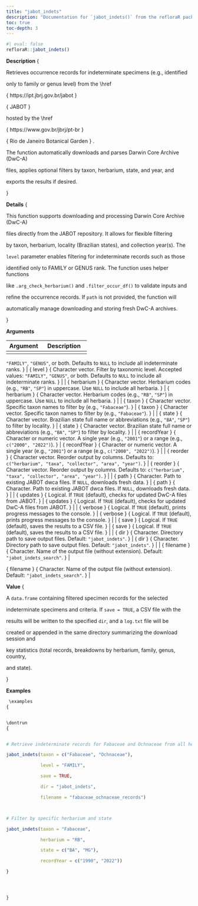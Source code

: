 ```yaml
---
title: "jabot_indets"
description: "Documentation for `jabot_indets()` from the refloraR package."
toc: true
toc-depth: 3
---
```

 
```r
#| eval: false
refloraR::jabot_indets()
```

 **Description**
 \description
{


Retrieves occurrence records for indeterminate specimens (e.g., identified

only to family or genus level) from the 
\href

{
https://ipt.jbrj.gov.br/jabot
}

{
JABOT
}


hosted by the 
\href

{
https://www.gov.br/jbrj/pt-br
}

{
Rio de Janeiro Botanical Garden
}
.

The function automatically downloads and parses Darwin Core Archive (DwC-A)

files, applies optional filters by taxon, herbarium, state, and year, and

exports the results if desired.

} 

 **Details**
 \details
{


This function supports downloading and processing Darwin Core Archive (DwC-A)

files directly from the JABOT repository. It allows for flexible filtering

by taxon, herbarium, locality (Brazilian states), and collection year(s). The

`level` parameter enables filtering for indeterminate records such as those

identified only to FAMILY or GENUS rank. The function uses helper functions

like `.arg_check_herbarium()` and `.filter_occur_df()` to validate inputs and

refine the occurrence records. If `path` is not provided, the function will

automatically manage downloading and storing fresh DwC-A archives.

} 

 **Arguments**

| Argument | Description |
|----------|-------------|
| \item  { level }  { Character vector. Filter by taxonomic level. Accepted values:
 `"FAMILY"`, `"GENUS"`, or both. Defaults to `NULL` to include all
 indeterminate ranks. } | \item  { level }  { Character vector. Filter by taxonomic level. Accepted values:
 `"FAMILY"`, `"GENUS"`, or both. Defaults to `NULL` to include all
 indeterminate ranks. } |
| \item  { herbarium }  { Character vector. Herbarium codes (e.g., `"RB"`, `"SP"`) in
 uppercase. Use `NULL` to include all herbaria. } | \item  { herbarium }  { Character vector. Herbarium codes (e.g., `"RB"`, `"SP"`) in
 uppercase. Use `NULL` to include all herbaria. } |
| \item  { taxon }  { Character vector. Specific taxon names to filter by
 (e.g., `"Fabaceae"`). } | \item  { taxon }  { Character vector. Specific taxon names to filter by
 (e.g., `"Fabaceae"`). } |
| \item  { state }  { Character vector. Brazilian state full name or abbreviations
 (e.g., `"BA"`, `"SP"`) to filter by locality. } | \item  { state }  { Character vector. Brazilian state full name or abbreviations
 (e.g., `"BA"`, `"SP"`) to filter by locality. } |
| \item  { recordYear }  { Character or numeric vector. A single year (e.g., `"2001"`)
 or a range (e.g., `c("2000", "2022")`). } | \item  { recordYear }  { Character or numeric vector. A single year (e.g., `"2001"`)
 or a range (e.g., `c("2000", "2022")`). } |
| \item  { reorder }  { Character vector. Reorder output by columns. Defaults to:
 `c("herbarium", "taxa", "collector", "area", "year")`. } | \item  { reorder }  { Character vector. Reorder output by columns. Defaults to:
 `c("herbarium", "taxa", "collector", "area", "year")`. } |
| \item  { path }  { Character. Path to existing JABOT dwca files. If `NULL`,
 downloads fresh data. } | \item  { path }  { Character. Path to existing JABOT dwca files. If `NULL`,
 downloads fresh data. } |
| \item  { updates }  { Logical. If `TRUE` (default), checks for updated DwC-A files
 from JABOT. } | \item  { updates }  { Logical. If `TRUE` (default), checks for updated DwC-A files
 from JABOT. } |
| \item  { verbose }  { Logical. If `TRUE` (default), prints progress messages to the
 console. } | \item  { verbose }  { Logical. If `TRUE` (default), prints progress messages to the
 console. } |
| \item  { save }  { Logical. If `TRUE` (default), saves the results to a CSV file. } | \item  { save }  { Logical. If `TRUE` (default), saves the results to a CSV file. } |
| \item  { dir }  { Character. Directory path to save output files. Default:
 `"jabot_indets"`. } | \item  { dir }  { Character. Directory path to save output files. Default:
 `"jabot_indets"`. } |
| \item  { filename }  { Character. Name of the output file (without extension).
 Default: `"jabot_indets_search"`. } | \item  { filename }  { Character. Name of the output file (without extension).
 Default: `"jabot_indets_search"`. } | 

 **Value**
 \value
{


A `data.frame` containing filtered specimen records for the selected

indeterminate specimens and criteria. If `save = TRUE`, a CSV file with the

results will be written to the specified `dir`, and a `log.txt` file will be

created or appended in the same directory summarizing the download session and

key statistics (total records, breakdowns by herbarium, family, genus, country,

and state).

} 

 **Examples**
```r
 \examples
{


\dontrun
{


# Retrieve indeterminate records for Fabaceae and Ochnaceae from all herbaria

jabot_indets(taxon = c("Fabaceae", "Ochnaceae"),

             level = "FAMILY",

             save = TRUE,

             dir = "jabot_indets",

             filename = "fabaceae_ochnaceae_records")



# Filter by specific herbarium and state

jabot_indets(taxon = "Fabaceae",

             herbarium = "RB",

             state = c("BA", "MG"),

             recordYear = c("1990", "2022"))

}




} 
```
